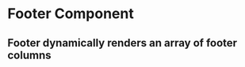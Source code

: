 

<Meta title="Library/Layout/Footer" component={Footer} />

# Footer Component

## Footer dynamically renders an array of footer columns

<Props of={Footer} />

<Story name="Footer">
  <Footer
    footerLinksSections={[
      {
        links: [
          {
            label: "First",
            url: "http://google.com",
          },
          { label: "Second", url: "http://google.com" },
        ],
        footerLinksSectionName: "First Section",
      },
    ]}
  />
</Story>
